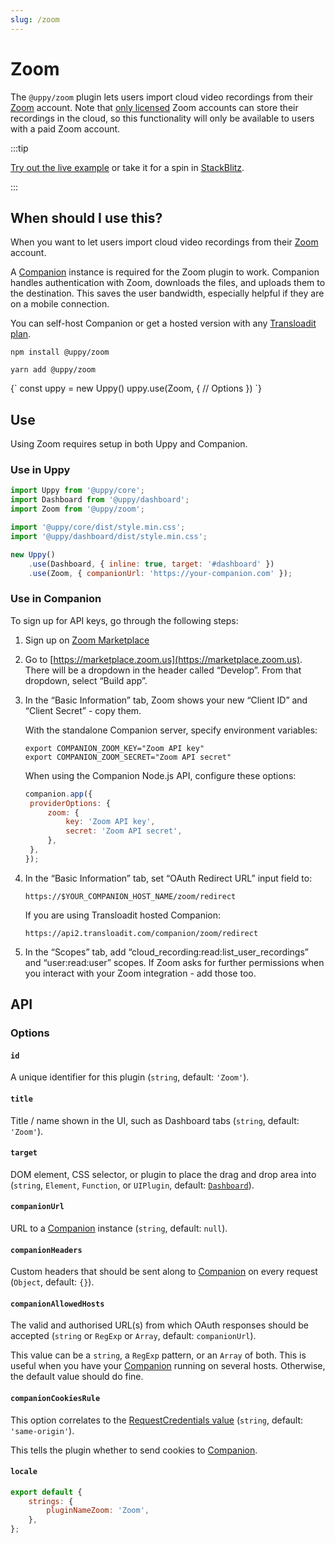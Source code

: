 ```yaml
---
slug: /zoom
---
```




# Zoom

The `@uppy/zoom` plugin lets users import cloud video recordings from their
[Zoom](https://zoom.com) account. Note that
[only licensed](https://support.zoom.com/hc/en/article?id=zm_kb&sysparm_article=KB0063923)
Zoom accounts can store their recordings in the cloud, so this functionality
will only be available to users with a paid Zoom account.

:::tip

[Try out the live example](/examples) or take it for a spin in
[StackBlitz](https://stackblitz.com/edit/vitejs-vite-zaqyaf?file=main.js).

:::

## When should I use this?

When you want to let users import cloud video recordings from their
[Zoom](https://zoom.com) account.

A [Companion](/docs/companion) instance is required for the Zoom plugin to work.
Companion handles authentication with Zoom, downloads the files, and uploads
them to the destination. This saves the user bandwidth, especially helpful if
they are on a mobile connection.

You can self-host Companion or get a hosted version with any
[Transloadit plan](https://transloadit.com/pricing/).

<Tabs>
  <TabItem value="npm" label="NPM" default>

```shell
npm install @uppy/zoom
```

  </TabItem>

  <TabItem value="yarn" label="Yarn">

```shell
yarn add @uppy/zoom
```

  </TabItem>

  <TabItem value="cdn" label="CDN">
    <UppyCdnExample>
      {`
        const uppy = new Uppy()
        uppy.use(Zoom, {
          // Options
        })
      `}
    </UppyCdnExample>
  </TabItem>
</Tabs>

## Use

Using Zoom requires setup in both Uppy and Companion.

### Use in Uppy

```js {10-13} showLineNumbers
import Uppy from '@uppy/core';
import Dashboard from '@uppy/dashboard';
import Zoom from '@uppy/zoom';

import '@uppy/core/dist/style.min.css';
import '@uppy/dashboard/dist/style.min.css';

new Uppy()
	.use(Dashboard, { inline: true, target: '#dashboard' })
	.use(Zoom, { companionUrl: 'https://your-companion.com' });
```

### Use in Companion

To sign up for API keys, go through the following steps:

1. Sign up on [Zoom Marketplace](https://marketplace.zoom.us)

2. Go to [https://marketplace.zoom.us](https://marketplace.zoom.us). There will
   be a dropdown in the header called “Develop”. From that dropdown, select
   “Build app”.

3. In the “Basic Information” tab, Zoom shows your new “Client ID” and “Client
   Secret” - copy them.

   With the standalone Companion server, specify environment variables:

   ```shell
   export COMPANION_ZOOM_KEY="Zoom API key"
   export COMPANION_ZOOM_SECRET="Zoom API secret"
   ```

   When using the Companion Node.js API, configure these options:

   ```js
   companion.app({
   	providerOptions: {
   		zoom: {
   			key: 'Zoom API key',
   			secret: 'Zoom API secret',
   		},
   	},
   });
   ```

4. In the “Basic Information” tab, set “OAuth Redirect URL” input field to:

   ```
   https://$YOUR_COMPANION_HOST_NAME/zoom/redirect
   ```

   If you are using Transloadit hosted Companion:

   ```
   https://api2.transloadit.com/companion/zoom/redirect
   ```

5. In the “Scopes” tab, add “cloud_recording:read:list_user_recordings” and
   “user:read:user” scopes. If Zoom asks for further permissions when you
   interact with your Zoom integration - add those too.

## API

### Options

#### `id`

A unique identifier for this plugin (`string`, default: `'Zoom'`).

#### `title`

Title / name shown in the UI, such as Dashboard tabs (`string`, default:
`'Zoom'`).

#### `target`

DOM element, CSS selector, or plugin to place the drag and drop area into
(`string`, `Element`, `Function`, or `UIPlugin`, default:
[`Dashboard`](/docs/dashboard)).

#### `companionUrl`

URL to a [Companion](/docs/companion) instance (`string`, default: `null`).

#### `companionHeaders`

Custom headers that should be sent along to [Companion](/docs/companion) on
every request (`Object`, default: `{}`).

#### `companionAllowedHosts`

The valid and authorised URL(s) from which OAuth responses should be accepted
(`string` or `RegExp` or `Array`, default: `companionUrl`).

This value can be a `string`, a `RegExp` pattern, or an `Array` of both. This is
useful when you have your [Companion](/docs/companion) running on several hosts.
Otherwise, the default value should do fine.

#### `companionCookiesRule`

This option correlates to the
[RequestCredentials value](https://developer.mozilla.org/en-US/docs/Web/API/Request/credentials)
(`string`, default: `'same-origin'`).

This tells the plugin whether to send cookies to [Companion](/docs/companion).

#### `locale`

```js
export default {
	strings: {
		pluginNameZoom: 'Zoom',
	},
};
```
